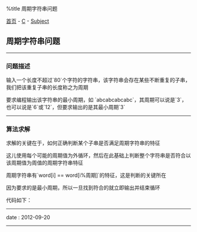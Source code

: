 %title 周期字符串问题

[[../../../index|首页]] - [[../index|C]] - [[index|Subject]]
==周期字符串问题==
----
===问题描述===

输入一个长度不超过`80`个字符的字符串，该字符串会存在某些不断重复的子串，我们把该重复子串的长度称之为周期

要求编程输出该字符串的最小周期，如 `abcabcabcabc`，其周期可以说是`3`，也可以说是`6`或`12`，但要求输出的是其最小周期`3`
----
===算法求解===

求解的关键在于，如何正确判断某个子串是否满足周期字符串的特征

这儿使用每个可能的周期值为外循环，然后在此基础上判断整个字符串是否符合以该周期值为周值的周期字符串特征

周期字符串有`word[i] == word[i%周期]`的特征，这是判断的关键所在

因为要求的是最小周期，所以一旦找到符合的就立即输出并结束循环

代码如下：
{{{Clang
<pre class='brush: c'>
#include <stdio.h>
#include <string.h>

int
main(int argc, char *argv[]){
    char word[81];

    scanf("%s", word);
    int len = strlen(word);

    // 可能的周期值范围为1到字符串的大小
    for(int i = 1; i <= len; ++i){
        // 只对合法的有可能的周期进行判断
        if(0 == len % i){
            // 周期字符串标志位，每判断一个新的可能周期值时设置为1
            int ok = 1;
            for(int j = i; j < len; ++j){
                // 后续字符只要有一个不满足周期字符串的周期特征就将标志位置0
                // 并跳出该轮循环
                if(word[j] != word[j%i]){
                    ok = 0;
                    break;
                }
            }
            // 如果该轮循环的所有字符都满足周期特征，则立即输出并结束后续循环
            if(ok){
                printf("%d\n", i);
                break;
            }
        }
    }

    return 0;
}  // main
</pre>
}}}
----
<red>date</red> : 2012-09-20
----
